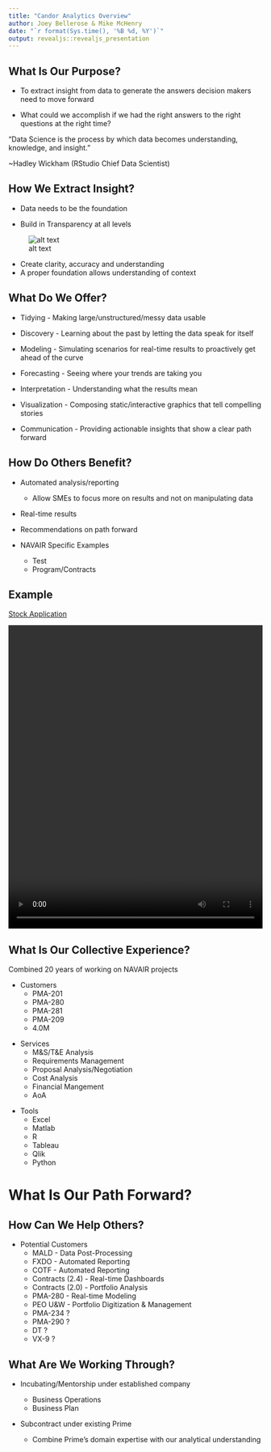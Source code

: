 ---
title: "Candor Analytics Overview"
author: Joey Bellerose & Mike McHenry
date: "`r format(Sys.time(), '%B %d, %Y')`"
output: revealjs::revealjs_presentation
---

## What Is Our Purpose?

- To extract insight from data to generate the answers decision makers need to move forward

- What could we accomplish if we had the right answers to the right questions at the right time?

"Data Science is the process by which data becomes understanding, knowledge, and insight."

~Hadley Wickham (RStudio Chief Data Scientist)


## How We Extract Insight?

- Data needs to be the foundation

- Build in Transparency at all levels

![alt text](TransparencyEdit.png)



<aside class="notes">
- Create clarity, accuracy and understanding
- A proper foundation allows understanding of context
</aside>

  

## What Do We Offer?

- Tidying - Making large/unstructured/messy data usable

- Discovery - Learning about the past by letting the data speak for itself

- Modeling - Simulating scenarios for real-time results to proactively get ahead of the curve

- Forecasting - Seeing where your trends are taking you

- Interpretation - Understanding what the results mean

- Visualization - Composing static/interactive graphics that tell compelling stories

- Communication - Providing actionable insights that show a clear path forward

## How Do Others Benefit?

- Automated analysis/reporting
  - Allow SMEs to focus more on results and not on manipulating data

- Real-time results

- Recommendations on path forward

- NAVAIR Specific Examples
  - Test
  - Program/Contracts

## Example

<a href = "https://bellerosejoey.shinyapps.io/StockApp/">Stock Application</a>

<video width="100%" height="600" controls id="video">
<source src="Stock App 2018.07.24.mp4" type="video/mp4" >
</video>


## What Is Our Collective Experience?

Combined 20 years of working on NAVAIR projects

<div class="container">

<div class="col">
- Customers
  - PMA-201
  - PMA-280
  - PMA-281
  - PMA-209
  - 4.0M
</div>


<div class="col">  
- Services
  - M&S/T&E Analysis
  - Requirements Management
  - Proposal Analysis/Negotiation
  - Cost Analysis
  - Financial Mangement
  - AoA
</div>
  
<div class="col">
- Tools
  - Excel
  - Matlab
  - R
  - Tableau
  - Qlik
  - Python
</div>
</div>


# What Is Our Path Forward?

## How Can We Help Others?
- Potential Customers
  - MALD - Data Post-Processing
  - FXDO - Automated Reporting
  - COTF - Automated Reporting
  - Contracts (2.4) - Real-time Dashboards
  - Contracts (2.0) - Portfolio Analysis
  - PMA-280 - Real-time Modeling
  - PEO U&W - Portfolio Digitization & Management
  - PMA-234 ?
  - PMA-290 ?
  - DT ?
  - VX-9 ?

## What Are We Working Through?
- Incubating/Mentorship under established company

  - Business Operations
  - Business Plan

- Subcontract under existing Prime

  - Combine Prime's domain expertise with our analytical understanding


<script>
document.querySelector('video').playbackRate = 0.5
</script>